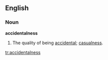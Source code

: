 ==English==

===Noun===
'''accidentalness'''

#The quality of being [[accidental]]; [[casualness]].

[[tr:accidentalness]]